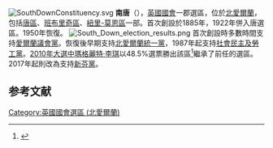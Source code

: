 [[File:SouthDownConstituency.svg|thumb]]
'''南唐'''（{{lang-en|South Down}}），[[英國|英國]][[英國國會|國會]]一郡選區，位於[[北愛爾蘭|北愛爾蘭]]，包括[[唐區|唐區]]、[[班布里奇區|班布里奇區]]、[[紐里-莫恩區|紐里-莫恩區]]一部。首次創設於1885年，1922年併入唐選區。1950年恢復。
[[File:South_Down_election_results.png|center]]
首次創設時多數時間支持[[愛爾蘭議會黨|愛爾蘭議會黨]]。恢復後早期支持[[北愛爾蘭統一黨|北愛爾蘭統一黨]]，1987年起支持[[社會民主及勞工黨|社會民主及勞工黨]]。[[2010年英國大選|2010年大選中]][[瑪格麗特·李琪|瑪格麗特·李琪]]以48.5%選票勝出該區<ref>{{cite news
|publisher=[[英國廣播公司|英國廣播公司]]
|date=2010年5月7日
|title=Election 2010/Constituency/South Down
|url=http://news.bbc.co.uk/2/shared/election2010/results/constituency/715.stm
|accessdate=2010年5月9日
|archive-date=2020年8月10日
|archive-url=https://web.archive.org/web/20200810171231/http://news.bbc.co.uk/2/shared/election2010/results/constituency/715.stm
|dead-url=no
}}</ref>繼承了前任的選區。2017年起則改為支持[[新芬黨|新芬黨]]。

==参考文献==
<div class="references-small">
<references></references>
</div>

{{英國國會選區 (北愛爾蘭)}}

{{DEFAULTSORT:South Down}}
[[Category:英國國會選區_(北愛爾蘭)|Category:英國國會選區 (北愛爾蘭)]]